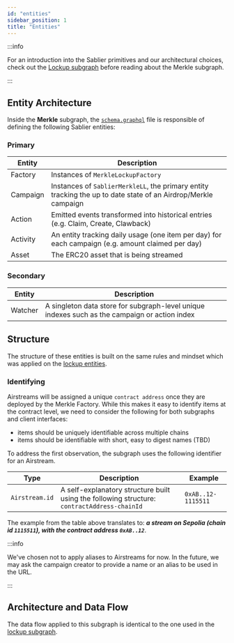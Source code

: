 ```yaml
---
id: "entities"
sidebar_position: 1
title: "Entities"
---
```


:::info

For an introduction into the Sablier primitives and our architectural choices, check out the
[Lockup subgraph](/api/lockup/the-graph/entities) before reading about the Merkle subgraph.

:::

## Entity Architecture

Inside the **Merkle** subgraph, the
[`schema.graphql`](https://github.com/sablier-labs/subgraphs/blob/main/apps/merkle/schema.graphql) file is responsible
of defining the following Sablier entities:

### Primary

| Entity   | Description                                                                                                    |
| -------- | -------------------------------------------------------------------------------------------------------------- |
| Factory  | Instances of `MerkleLockupFactory`                                                                             |
| Campaign | Instances of `SablierMerkleLL`, the primary entity tracking the up to date state of an Airdrop/Merkle campaign |
| Action   | Emitted events transformed into historical entries (e.g. Claim, Create, Clawback)                              |
| Activity | An entity tracking daily usage (one item per day) for each campaign (e.g. amount claimed per day)              |
| Asset    | The ERC20 asset that is being streamed                                                                         |

### Secondary

| Entity  | Description                                                                                   |
| ------- | --------------------------------------------------------------------------------------------- |
| Watcher | A singleton data store for subgraph-level unique indexes such as the campaign or action index |

## Structure

The structure of these entities is built on the same rules and mindset which was applied on the
[lockup entities](/api/lockup/the-graph/entities).

### Identifying

Airstreams will be assigned a unique `contract address` once they are deployed by the Merkle Factory. While this makes
it easy to identify items at the contract level, we need to consider the following for both subgraphs and client
interfaces:

- items should be uniquely identifiable across multiple chains
- items should be identifiable with short, easy to digest names (TBD)

To address the first observation, the subgraph uses the following identifier for an Airstream.

| Type           | Description                                                                                 | Example                         |
| -------------- | ------------------------------------------------------------------------------------------- | ------------------------------- |
| `Airstream.id` | A self-explanatory structure built using the following structure: `contractAddress-chainId` | <nobr>`0xAB..12-1115511`</nobr> |

The example from the table above translates to: **_a stream on Sepolia (chain id `1115511`), with the contract address
`0xAB..12`_**.

:::info

We've chosen not to apply aliases to Airstreams for now. In the future, we may ask the campaign creator to provide a
name or an alias to be used in the URL.

:::

## Architecture and Data Flow

The data flow applied to this subgraph is identical to the one used in the
[lockup subgraph](/api/lockup/the-graph/architecture).
